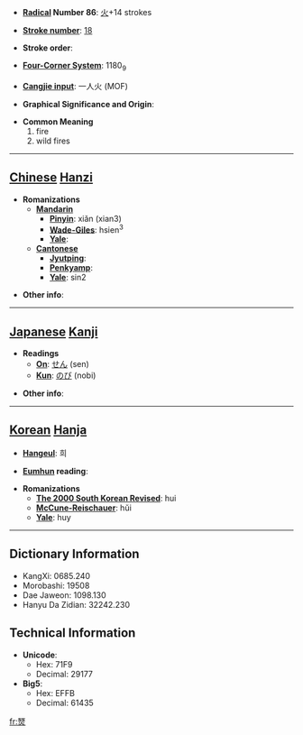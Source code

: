 * '''[[Wiktionary:Chinese radical index| Radical]] Number 86''': [[Wiktionary:Chinese radical index 火|火]]+14 strokes

* '''[[Wiktionary:Chinese total strokes index|Stroke number]]''': [[Wiktionary:Chinese total strokes index 18|18]]

* '''Stroke order''': 

* '''[[Wiktionary:Chinese four corner index|Four-Corner System]]''': 1180<sub>9</sub>

* '''[[Wiktionary:Chinese Cangjie index|Cangjie input]]''': 一人火 (MOF)

* '''Graphical Significance and Origin''': 

* '''Common Meaning'''
*#fire
*# wild fires


----

== [[Chinese]] [[Hanzi]] ==

* '''Romanizations'''
** '''[[Mandarin]]'''
*** '''[[Pinyin]]''': xiǎn (xian3)
*** '''[[Wade-Giles]]''': hsien<sup>3</sup>
*** '''[[Yale]]''': 
** '''[[Cantonese]]'''
*** '''[[Jyutping]]''':
*** '''[[Penkyamp]]''': 
*** '''[[Yale]]''': sin2

* '''Other info''': 

----

== [[Japanese]] [[Kanji]] ==

* '''Readings'''
** '''[[On]]''': [[せん]] (sen)
** '''[[Kun]]''': [[のび]] (nobi)

* '''Other info''':  

----

== [[Korean]] [[Hanja]] ==

* '''[[Hangeul]]''': 희

* '''[[Eumhun]] reading''': 

* '''Romanizations'''
** '''[[The 2000 South Korean Revised Romanization|The 2000 South Korean Revised]]''': hui
** '''[[McCune-Reischauer]]''': hŭi
** '''[[Yale]]''': huy

----

== Dictionary Information ==

* KangXi: 0685.240
* Morobashi: 19508
* Dae Jaweon: 1098.130
* Hanyu Da Zidian: 32242.230

== Technical Information ==

* '''Unicode''':
** Hex: 71F9
** Decimal: 29177
* '''Big5''':
** Hex: EFFB
** Decimal: 61435

[[fr:燹]]